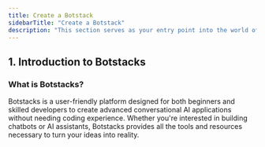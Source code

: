 ```yaml
---
title: Create a Botstack
sidebarTitle: "Create a Botstack"
description: "This section serves as your entry point into the world of conversational AI and the Botstacks. Below, you'll find essential information to help you understand the core concepts and components involved."
---
```


## 1. Introduction to Botstacks

### What is Botstacks?

Botstacks is a user-friendly platform designed for both beginners and skilled developers to create advanced conversational AI applications without needing coding experience. 
Whether you're interested in building chatbots or AI assistants, Botstacks provides all the tools and resources necessary to turn your ideas into reality.